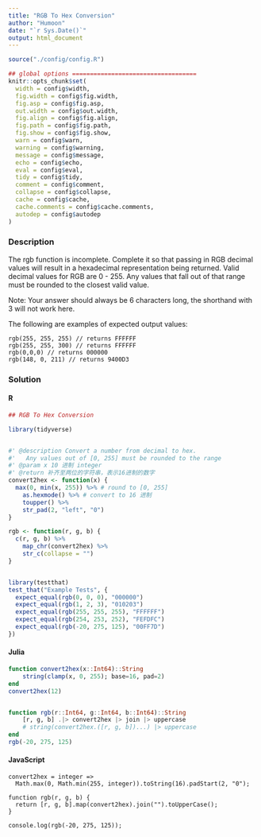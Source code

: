 ```yaml
---
title: "RGB To Hex Conversion"
author: "Humoon"
date: "`r Sys.Date()`"
output: html_document
---
```



```r
source("./config/config.R")

## global options ===================================
knitr::opts_chunk$set(
  width = config$width,
  fig.width = config$fig.width,
  fig.asp = config$fig.asp,
  out.width = config$out.width,
  fig.align = config$fig.align,
  fig.path = config$fig.path,
  fig.show = config$fig.show,
  warn = config$warn,
  warning = config$warning,
  message = config$message,
  echo = config$echo,
  eval = config$eval,
  tidy = config$tidy,
  comment = config$comment,
  collapse = config$collapse,
  cache = config$cache,
  cache.comments = config$cache.comments,
  autodep = config$autodep
)
```



### Description

The rgb function is incomplete. Complete it so that passing in RGB decimal values will result in a hexadecimal representation being returned. Valid decimal values for RGB are 0 - 255. Any values that fall out of that range must be rounded to the closest valid value.

Note: Your answer should always be 6 characters long, the shorthand with 3 will not work here.

The following are examples of expected output values:

```
rgb(255, 255, 255) // returns FFFFFF
rgb(255, 255, 300) // returns FFFFFF
rgb(0,0,0) // returns 000000
rgb(148, 0, 211) // returns 9400D3
```


### Solution

#### R
```r
## RGB To Hex Conversion

library(tidyverse)


#' @description Convert a number from decimal to hex.
#'   Any values out of [0, 255] must be rounded to the range
#' @param x 10 进制 integer
#' @return 补齐至两位的字符串，表示16进制的数字
convert2hex <- function(x) {
  max(0, min(x, 255)) %>% # round to [0, 255]
    as.hexmode() %>% # convert to 16 进制
    toupper() %>%
    str_pad(2, "left", "0")
}

rgb <- function(r, g, b) {
  c(r, g, b) %>%
    map_chr(convert2hex) %>%
    str_c(collapse = "")
}


library(testthat)
test_that("Example Tests", {
  expect_equal(rgb(0, 0, 0), "000000")
  expect_equal(rgb(1, 2, 3), "010203")
  expect_equal(rgb(255, 255, 255), "FFFFFF")
  expect_equal(rgb(254, 253, 252), "FEFDFC")
  expect_equal(rgb(-20, 275, 125), "00FF7D")
})
```


#### Julia
```julia

function convert2hex(x::Int64)::String
    string(clamp(x, 0, 255); base=16, pad=2)
end
convert2hex(12)


function rgb(r::Int64, g::Int64, b::Int64)::String
    [r, g, b] .|> convert2hex |> join |> uppercase
    # string(convert2hex.([r, g, b])...) |> uppercase
end
rgb(-20, 275, 125)
```


#### JavaScript

```node

convert2hex = integer =>
  Math.max(0, Math.min(255, integer)).toString(16).padStart(2, "0");

function rgb(r, g, b) {
  return [r, g, b].map(convert2hex).join("").toUpperCase();
}

console.log(rgb(-20, 275, 125));
```


